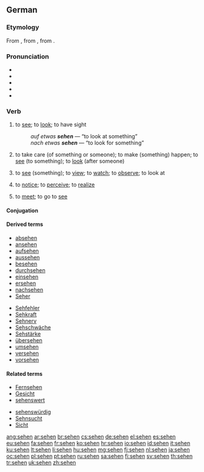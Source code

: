 {{also|Sehen}}
==German==

===Etymology===
From {{etyl|goh|de}} {{term|sehan|lang=goh}}, from {{etyl|gem-pro|de}} {{recons|sehwanan|lang=gem-pro}}, from {{etyl|ine-pro|de}} {{recons|sekʷ-||to see|lang=ine-pro}}.

===Pronunciation===
* {{IPA|[ˈzeːən]|lang=de}}
* {{audio|De-sehen.ogg|audio (Germany)}}
* {{audio|De-at-sehen.ogg|audio (Austria)}}
* {{homophones|Seen}}
* {{rhymes|eːən|lang=de}}

===Verb===
{{de-verb-strong|class=5|sieht|sah|gesehen}}

# {{intransitive}} to [[see]]; to [[look]]; to have sight
#: ''auf etwas '''sehen''''' — “to look at something”
#: ''nach etwas '''sehen''''' — “to look for something”
# {{intransitive|with “[[nach]] ...”|lang=de}} to take care (of something or someone); to make (something) happen; to [[see]] (to something); to [[look]] (after someone)
# {{transitive}} to [[see]] (something); to [[view]]; to [[watch]]; to [[observe]]; to look at
# {{transitive}} to [[notice]]; to [[perceive]]; to [[realize]]
# {{reflexive|_|with a plural subject|or|transitive}} to [[meet]]; to go to [[see]]

====Conjugation====
{{de-conj-strong|seh|sah|gesehen|h||sieh|säh|a}}

====Derived terms====
{{rel-top|Derived terms}}
* [[absehen]]
* [[ansehen]]
* [[aufsehen]]
* [[aussehen]]
* [[besehen]]
* [[durchsehen]]
* [[einsehen]]
* [[ersehen]]
* [[nachsehen]]
* [[Seher]]
{{rel-mid}}
* [[Sehfehler]]
* [[Sehkraft]]
* [[Sehnerv]]
* [[Sehschwäche]]
* [[Sehstärke]]
* [[übersehen]]
* [[umsehen]]
* [[versehen]]
* [[vorsehen]]
{{rel-bottom}}

====Related terms====
{{rel-top}}
* [[Fernsehen]]
* [[Gesicht]]
* [[sehenswert]]
{{rel-mid}}
* [[sehenswürdig]]
* [[Sehnsucht]]
* [[Sicht]]
{{rel-bottom}}

[[ang:sehen]]
[[ar:sehen]]
[[br:sehen]]
[[cs:sehen]]
[[de:sehen]]
[[el:sehen]]
[[es:sehen]]
[[eu:sehen]]
[[fa:sehen]]
[[fr:sehen]]
[[ko:sehen]]
[[hr:sehen]]
[[io:sehen]]
[[id:sehen]]
[[it:sehen]]
[[ku:sehen]]
[[lt:sehen]]
[[li:sehen]]
[[hu:sehen]]
[[mg:sehen]]
[[fj:sehen]]
[[nl:sehen]]
[[ja:sehen]]
[[oc:sehen]]
[[pl:sehen]]
[[pt:sehen]]
[[ru:sehen]]
[[sa:sehen]]
[[fi:sehen]]
[[sv:sehen]]
[[th:sehen]]
[[tr:sehen]]
[[uk:sehen]]
[[zh:sehen]]
